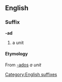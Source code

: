 ==English==
===Suffix===
[[Category:English suffixes]]
'''-ad'''
#a unit
====Etymology====
{{etystub}}
From {{Gr.}} [[-ados]] ''a unit''